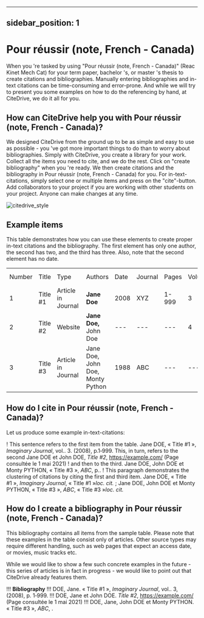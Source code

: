 
---
sidebar_position: 1
---

# Pour réussir (note, French - Canada)

When you 're tasked by using "Pour réussir (note, French - Canada)" (Reac Kinet Mech Cat) for your term paper, bachelor 's, or master 's thesis to create citations and bibliographies.
Manually entering bibliographies and in-text citations can be time-consuming and error-prone. And while we will try to present you some examples on how to do the referencing by hand, at CiteDrive, we do it all for you.

<!---
## About  Pour réussir (note, French - Canada)

* Title: Pour réussir (note, French - Canada)
* Short Title (Id): Reac Kinet Mech Cat)
* Authors: Pour réussir (note, French - Canada)
* Download: Pour réussir (note, French - Canada)
 --->

## How can CiteDrive help you with Pour réussir (note, French - Canada)?

We designed CiteDrive from the ground up to be as simple and easy to use as possible - you 've got more important things to do than to worry about bibliographies. Simply with CiteDrive, you create a library for your work. Collect all the items you need to cite, and we do the rest. Click on "create bibliography" when you 're ready. We then create citations and the bibliography in Pour réussir (note, French - Canada) for you. For in-text-citations, simply select one or multiple items and press on the "cite"-button. Add collaborators to your project if you are working with other students on your project. Anyone can make changes at any time.


![citedrive_style](images/pour-reussir-note-french--canada.svg "Choose Pour réussir (note, French - Canada) in the CiteDrive App")


## Example items

This table demonstrates how you can use these elements to create proper in-text citations and the bibliography. The first element has only one author, the second has two, and the third has three. Also, note that the second element has no date.


<table>
  <tr>
   <td>Number
   </td>
   <td>Title
   </td>
   <td>Type
   </td>
   <td>Authors
   </td>
   <td>Date
   </td>
   <td>Journal
   </td>
   <td>Pages
   </td>
   <td>Volume
   </td>
   <td>Issue
   </td>
   <td>Access Date
   </td>
  </tr>
  <tr>
   <td>1
   </td>
   <td>Title #1
   </td>
   <td>Article in Journal
   </td>
   <td><strong>Jane Doe</strong>
   </td>
   <td>2008
   </td>
   <td>XYZ
   </td>
   <td>1-999
   </td>
   <td>3
   </td>
   <td>2
   </td>
   <td>--
   </td>
  </tr>
  <tr>
   <td>
2
   </td>
   <td>Title #2
   </td>
   <td>Website
   </td>
   <td><strong>Jane Doe, </strong>John Doe
   </td>
   <td>---
   </td>
   <td>---
   </td>
   <td>---
   </td>
   <td>4
   </td>
   <td>---
   </td>
   <td>2020-05-01
   </td>
  </tr>
  <tr>
   <td>3
   </td>
   <td>Title #3
   </td>
   <td>Article in Journal
   </td>
   <td>Jane Doe, John Doe, Monty Python
   </td>
   <td>1988
   </td>
   <td>ABC
   </td>
   <td>---
   </td>
   <td>---
   </td>
   <td>16
   </td>
   <td>---
   </td>
  </tr>
</table>



## How do I cite in  Pour réussir (note, French - Canada)?

Let us produce some example in-text-citations:

! This sentence refers to the first item from the table. Jane DOE, « Title #1 », <i>Imaginary Journal</i>, vol.. 3.  (2008), p.1‑999. This, in turn, refers to the second Jane DOE et John  DOE, <i>Title #2</i>, https://example.com/ (Page consultée le  1 mai 2021)
! and then to the third.  Jane DOE, John DOE et Monty PYTHON, « Title #3 », <i>ABC</i>, p..
! This paragraph demonstrates the clustering of citations by citing the first and third item. Jane DOE, « Title #1 », <i>Imaginary Journal</i>, « Title #1 »<i>loc. cit.</i> ; Jane DOE, John DOE et Monty PYTHON, « Title #3 », <i>ABC</i>, « Title #3 »<i>loc. cit.</i>



## How do I create a bibliography in Pour réussir (note, French - Canada)?

This bibliography contains all items from the sample table. Please note that these examples in the table consist only of articles. Other source types may require different handling, such as web pages that expect an access date, or movies, music tracks etc.

While we would like to show a few such concrete examples in the future - this series of articles is in fact in progress - we would like to point out that CiteDrive already features them.


!!! **Bibliography**
!!! DOE, Jane. « Title #1 », <i>Imaginary Journal</i>, vol.. 3,  (2008), p. 1‑999.
!!! DOE, Jane et John  DOE. <i>Title #2</i>, https://example.com/ (Page consultée le  1 mai 2021)
!!! DOE, Jane, John DOE et Monty PYTHON. « Title #3 », <i>ABC</i>, .


```
        